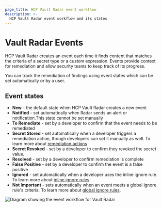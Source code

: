 ```yaml
---
page_title: HCP Vault Radar event workflow
description: >-
  HCP Vault Radar event workflow and its states
---
```



# Vault Radar Events

HCP Vault Radar creates an event each time it finds content that matches the criteria of a secret type or a custom expression. Events provide context for remediation and allow security teams to keep track of its progress.

You can track the remediation of findings using event states which can be set automatically or by a user.


## Event states

- **New** - the default state when HCP Vault Radar creates a new event
- **Notified** - set automatically when Radar sends an alert or notification.This state cannot be set manually
- **To Remediate** - set by a developer to confirm that the event needs to be remediated
- **Secret Stored** - set automatically when a developer triggers a remediation action, though developers can set it manually as well. To learn more about [remediation actions](../remediate-secrets/copy-secrets)
- **Secret Revoked** - set by a developer to confirm they revoked the secret value.
- **Resolved** - set by a developer to confirm remediation is complete
- **False Positive** - set by a developer to confirm the event is a false positive
- **Ignored** - set automatically when a developer uses the inline ignore rule. To learn more about [inline ignore rules](./write-inline-ignore-rules).
- **Not Important** - sets automatically when an event meets a global ignore rule's criteria. To learn more about [global ignore rules](./write-global-ignore-rules).

![Diagram showing the event workflow for Vault Radar](/img/docs/vault-radar/radar-event-state-workflow.png)

